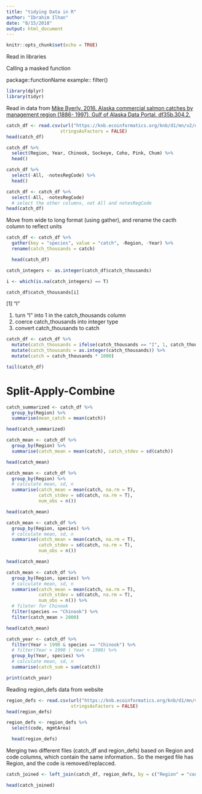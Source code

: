 ```yaml
---
title: "tidying Data in R"
author: "Ibrahim Ilhan"
date: "8/15/2018"
output: html_document
---
```


```r
knitr::opts_chunk$set(echo = TRUE)
```
Read in libraries

Calling a masked function

package::functionName
example:: filter()


```r
library(dplyr)
library(tidyr)
```
Read in data from [Mike Byerly. 2016. Alaska commercial salmon catches by management region (1886- 1997). Gulf of Alaska Data Portal. df35b.304.2.](https://knb.ecoinformatics.org/#view/df35b.304.2)

```r
catch_df <- read.csv(url("https://knb.ecoinformatics.org/knb/d1/mn/v2/object/df35b.302.1", method = "libcurl"),
                    stringsAsFactors = FALSE)
head(catch_df)
```


```r
catch_df %>% 
  select(Region, Year, Chinook, Sockeye, Coho, Pink, Chum) %>% 
  head()
```

```r
catch_df %>% 
  select(-All, -notesRegCode) %>% 
  head()
```

```r
catch_df <- catch_df %>% 
  select(-All, -notesRegCode)
  # select the other columns, not All and notesRegCode
head(catch_df)

```
Move from wide to long format (using gather), and rename the cacth column to reflect units

```r
catch_df <- catch_df %>% 
  gather(key = "species", value = "catch", -Region, -Year) %>% 
  rename(catch_thousands = catch)

  head(catch_df)
```
```r
catch_integers <- as.integer(catch_df$catch_thousands)

i <- which(is.na(catch_integers) == T)

catch_df$catch_thousands[i]
```
[1] "I"

1) turn "I" into 1 in the catch_thousands column
2) coerce catch_thousands into integer type
3) convert catch_thousands to catch

```r
catch_df <- catch_df %>%
  mutate(catch_thousands = ifelse(catch_thousands == "I", 1, catch_thousands)) %>% 
  mutate(catch_thousands = as.integer(catch_thousands)) %>% 
  mutate(catch = catch_thousands * 1000)

tail(catch_df)

```

# Split-Apply-Combine

```r
catch_summarized <- catch_df %>%
  group_by(Region) %>%
  summarise(mean_catch = mean(catch))

head(catch_summarized)
```
```r
catch_mean <- catch_df %>%
  group_by(Region) %>%
  summarise(catch_mean = mean(catch), catch_stdev = sd(catch))

head(catch_mean)
```


```r
catch_mean <- catch_df %>%
  group_by(Region) %>%
  # calculate mean, sd, n
  summarise(catch_mean = mean(catch, na.rm = T), 
            catch_stdev = sd(catch, na.rm = T), 
            num_obs = n())

head(catch_mean)
```
```r
catch_mean <- catch_df %>%
  group_by(Region, species) %>%
  # calculate mean, sd, n
  summarise(catch_mean = mean(catch, na.rm = T), 
            catch_stdev = sd(catch, na.rm = T), 
            num_obs = n())

head(catch_mean)
```

```r
catch_mean <- catch_df %>%
  group_by(Region, species) %>%
  # calculate mean, sd, n
  summarise(catch_mean = mean(catch, na.rm = T), 
            catch_stdev = sd(catch, na.rm = T), 
            num_obs = n()) %>% 
  # fileter for Chinook
  filter(species == "Chinook") %>% 
  filter(catch_mean > 2000)

head(catch_mean)
```

```r
catch_year <- catch_df %>%
  filter(Year > 1990 & species == "Chinook") %>% 
  # filter(Year > 1990 | Year < 1900) %>% 
  group_by(Year, species) %>%
  # calculate mean, sd, n
  summarise(catch_sum = sum(catch))

print(catch_year)
```

Reading region_defs data from website

```r
region_defs <- read.csv(url("https://knb.ecoinformatics.org/knb/d1/mn/v2/object/df35b.303.1", method = "libcurl"),
                        stringsAsFactors = FALSE)
head(region_defs)
```

```r
region_defs <- region_defs %>% 
  select(code, mgmtArea)

  head(region_defs)
```

Merging two different files (catch_df and region_defs) based on Region and code columns, which contain the same information.. So the merged file has Region, and the code is removed/replacced. 

```r
catch_joined <- left_join(catch_df, region_defs, by = c("Region" = "code"))

head(catch_joined)
```

